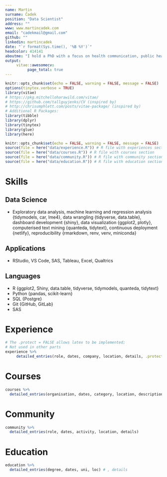 ```yaml
---
name: Martin
surname: Čadek
position: "Data Scientist"
address: ""
www: www.martincadek.com
email: "cadekmail@gmail.com"
github: ""
linkedin: martincadek
date: "`r format(Sys.time(), '%B %Y')`"
headcolor: 414141
aboutme: "I hold a PhD with a focus on health communication, public health, and obesity interventions, and I am currently employed as a Data Scientist at Roche. My expertise lies in delivering reproducible analytical and statistical solutions using R, Python, and SAS. I am passionate about reproducible research, open-source projects, and work with social impact."
output: 
     vitae::awesomecv:
          page_total: true
---
```



```r

knitr::opts_chunk$set(echo = FALSE, warning = FALSE, message = FALSE)
options(tinytex.verbose = TRUE)
library(vitae) 
# https://pkg.mitchelloharawild.com/vitae/
# https://github.com/tallguyjenks/CV (inspired by)
# http://chrisumphlett.com/posts/vitae-package/ (inspired by)
# Additional R Packages:
library(tibble)
library(dplyr)
library(tinytex)
library(glue)
library(here)

```


```r
knitr::opts_chunk$set(echo = FALSE, warning = FALSE, message = FALSE)
source(file = here("data/experience.R")) # R file with experiences section
source(file = here("data/courses.R")) # R file with courses section
source(file = here("data/community.R")) # R file with community section
source(file = here("data/education.R")) # R file with education section
```

# Skills

## Data Science

-   Exploratory data analysis, machine learning and regression analysis {tidymodels, car, lme4}, data wrangling {tidyverse, data.table}, dashboard development {shiny}, data visualization {ggplot2, plotly}, computerised text mining {quanteda, tidytext}, continuous deployment {netlify}, reproducibility {rmarkdown, renv, venv, miniconda}

## Applications

-   RStudio, VS Code, SAS, Tableau, Excel, Qualtrics

## Languages

- R {ggplot2, Shiny, data.table, tidyverse, tidymodels, quanteda, tidytext}
- Python {pandas, scikit-learn}
- SQL {Postgre}
- Git {GitHub, GitLab}
- SAS

# Experience

```r
# The .protect = FALSE allows latex to be implemented;
# Not used in other parts
experience %>% 
     detailed_entries(role, dates, company, location, details, .protect = FALSE)
```

# Courses

```r
courses %>% 
  detailed_entries(organisation, dates, category, location, description)
```

# Community

```r
community %>%
  detailed_entries(role, dates, activity, location, details)
```

# Education

```r
education %>% 
  detailed_entries(degree, dates, uni, loc) # , details
```
